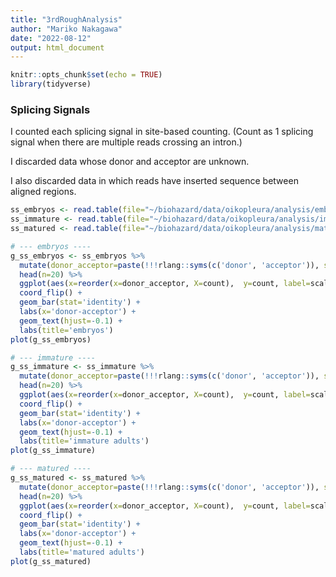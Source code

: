```yaml
---
title: "3rdRoughAnalysis"
author: "Mariko Nakagawa"
date: "2022-08-12"
output: html_document
---
```

```r
knitr::opts_chunk$set(echo = TRUE)
library(tidyverse)
```
### Splicing Signals
I counted each splicing signal in site-based counting. (Count as 1 splicing signal when there are multiple reads crossing an intron.)

I discarded data whose donor and acceptor are unknown.

I also discarded data in which reads have inserted sequence between aligned regions.
``` r
ss_embryos <- read.table(file="~/biohazard/data/oikopleura/analysis/embryos/splicingSignalDist_countedBySites_embryos.tsv", sep = '\t', header = T)
ss_immature <- read.table(file="~/biohazard/data/oikopleura/analysis/immatureAdults/splicingSignalDist_countedBySites_immatureAdults.tsv", sep = '\t', header = T)
ss_matured <- read.table(file="~/biohazard/data/oikopleura/analysis/maturedAdults/splicingSignalDist_countedBySites_maturedAdults.tsv", sep = '\t', header = T)
```
```r
# --- embryos ----
g_ss_embryos <- ss_embryos %>%
  mutate(donor_acceptor=paste(!!!rlang::syms(c('donor', 'acceptor')), sep='-')) %>% 
  head(n=20) %>% 
  ggplot(aes(x=reorder(x=donor_acceptor, X=count),  y=count, label=scales::comma(count))) + 
  coord_flip() +
  geom_bar(stat='identity') + 
  labs(x='donor-acceptor') + 
  geom_text(hjust=-0.1) +
  labs(title='embryos')
plot(g_ss_embryos)

# --- immature ----
g_ss_immature <- ss_immature %>%
  mutate(donor_acceptor=paste(!!!rlang::syms(c('donor', 'acceptor')), sep='-')) %>% 
  head(n=20) %>% 
  ggplot(aes(x=reorder(x=donor_acceptor, X=count),  y=count, label=scales::comma(count))) + 
  coord_flip() +
  geom_bar(stat='identity') + 
  labs(x='donor-acceptor') + 
  geom_text(hjust=-0.1) +
  labs(title='immature adults')
plot(g_ss_immature)

# --- matured ----
g_ss_matured <- ss_matured %>%
  mutate(donor_acceptor=paste(!!!rlang::syms(c('donor', 'acceptor')), sep='-')) %>% 
  head(n=20) %>% 
  ggplot(aes(x=reorder(x=donor_acceptor, X=count),  y=count, label=scales::comma(count))) + 
  coord_flip() +
  geom_bar(stat='identity') + 
  labs(x='donor-acceptor') + 
  geom_text(hjust=-0.1) +
  labs(title='matured adults')
plot(g_ss_matured)
```
